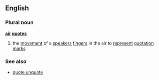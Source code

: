 ==English==
===Plural noun===
{{wikipedia}}
'''[[air]] [[quote]]s'''
# the [[movement]] of a [[speaker]]s [[finger]]s in the air to [[represent]] [[quotation mark]]s
===See also===
*[[quote unquote]]